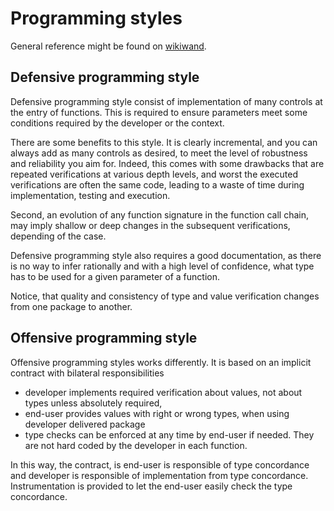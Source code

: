 # Programming styles

General reference might be found on [wikiwand](https://www.wikiwand.com/en/Defensive_programming). 

## Defensive programming style

Defensive programming style consist of implementation of many controls at the entry of functions. This is required to ensure parameters meet some conditions required by the developer or the context. 

There are some benefits to this style. It is clearly incremental, and you can always add as many controls as desired, to meet the level of robustness and reliability you aim for. Indeed, this comes with some drawbacks that are repeated verifications at various depth levels, and worst the executed verifications are often the same code, leading to a waste of time during implementation, testing and execution.  

Second, an evolution of any function signature in the function call chain, may imply shallow or deep changes in the subsequent verifications, depending of the case. 

Defensive programming style also requires a good documentation, as there is no way to infer rationally and with a high level of confidence, what type has to be used for a given parameter of a function. 

Notice, that quality and consistency of type and value verification changes from one package to another. 


## Offensive programming style

Offensive programming styles works differently. It is based on an implicit contract with bilateral responsibilities

* developer implements required verification about values, not about types unless absolutely required, 
* end-user provides values with right or wrong types, when using developer delivered package
* type checks can be enforced at any time by end-user if needed. They are not hard coded by the developer in each function. 

In this way, the contract, is end-user is responsible of type concordance and developer is responsible of implementation from type
concordance. Instrumentation is provided to let the end-user easily check the type concordance. 
